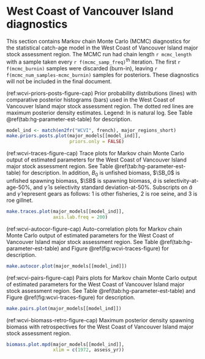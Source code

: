 # West Coast of Vancouver Island diagnostics

This section contains Markov chain Monte Carlo (MCMC) diagnostics for the
statistical catch-age model in the West Coast of Vancouver Island major stock assessment region.
The MCMC run had chain length `r mcmc_length`
with a sample taken every `r f(mcmc_samp_freq)`^th^ iteration.
The first `r f(mcmc_burnin)` samples were discarded (burn-in), 
leaving `r f(mcmc_num_samples-mcmc_burnin)` samples for posteriors.
These diagnostics will not be included in the final document.

(ref:wcvi-priors-posts-figure-cap) Prior probability distributions (lines) with
comparative posterior histograms (bars) used in the West Coast of Vancouver Island major stock assessment region.
The dotted red lines are maximum posterior density estimates.
Legend: ln is natural log.
See Table \@ref(tab:hg-parameter-est-table) for description.

```r
model_ind <- match(en2fr("WCVI", french), major_regions_short)
make.priors.posts.plot(major_models[[model_ind]],
                       priors.only = FALSE)
```

(ref:wcvi-traces-figure-cap) Trace plots for Markov chain Monte Carlo output of
estimated parameters for the West Coast of Vancouver Island major stock assessment region.
See Table \@ref(tab:hg-parameter-est-table) for description.
In addition, $B_0$ is unfished biomass,
$\SB_0$ is unfished spawning biomass,
$\SB$ is spawning biomass,
$\hat{a}$ is selectivity-at-age-50%, and
$\hat{\gamma}$ is selectivity standard deviation-at-50%.
Subscripts on $\hat{a}$ and $\hat{\gamma}$ represent gears as follows:
1 is other fisheries, 2 is roe seine, and 3 is roe gillnet.

```r
make.traces.plot(major_models[[model_ind]],
                 axis.lab.freq = 200)
```

(ref:wcvi-autocor-figure-cap) Auto-correlation plots for Markov chain Monte Carlo output of
estimated parameters for the West Coast of Vancouver Island major stock assessment region.
See Table \@ref(tab:hg-parameter-est-table) and
Figure \@ref(fig:wcvi-traces-figure) for description.

```r
make.autocor.plot(major_models[[model_ind]])
```

(ref:wcvi-pairs-figure-cap) Pairs plots for Markov chain Monte Carlo output of
estimated parameters for the West Coast of Vancouver Island major stock assessment region.
See Table \@ref(tab:hg-parameter-est-table) and
Figure \@ref(fig:wcvi-traces-figure) for description.

```r
make.pairs.plot(major_models[[model_ind]])
```

(ref:wcvi-biomass-retro-figure-cap) Maximum posterior density spawning biomass
with retrospectives for the West Coast of Vancouver Island major stock assessment region.

```r
biomass.plot.mpd(major_models[[model_ind]],
                 xlim = c(1972, assess_yr))
```
